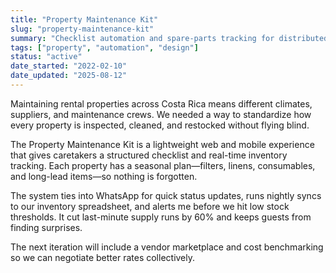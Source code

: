 ```yaml
---
title: "Property Maintenance Kit"
slug: "property-maintenance-kit"
summary: "Checklist automation and spare-parts tracking for distributed rentals."
tags: ["property", "automation", "design"]
status: "active"
date_started: "2022-02-10"
date_updated: "2025-08-12"
---
```


Maintaining rental properties across Costa Rica means different climates, suppliers, and maintenance crews. We needed a way to standardize how every property is inspected, cleaned, and restocked without flying blind.

The Property Maintenance Kit is a lightweight web and mobile experience that gives caretakers a structured checklist and real-time inventory tracking. Each property has a seasonal plan—filters, linens, consumables, and long-lead items—so nothing is forgotten.

The system ties into WhatsApp for quick status updates, runs nightly syncs to our inventory spreadsheet, and alerts me before we hit low stock thresholds. It cut last-minute supply runs by 60% and keeps guests from finding surprises.

The next iteration will include a vendor marketplace and cost benchmarking so we can negotiate better rates collectively.
